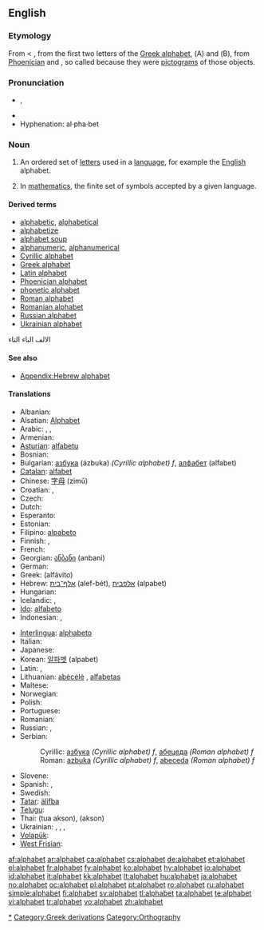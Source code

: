 {{see|Alphabet}}
{{wikipedia}}
==English==

===Etymology===
From {{LL.}} {{term|alphabetum|alphabētum|lang=la}} < {{etyl|grc}} {{term|sc=polytonic|αλφάβητος|tr=alphabētos|lang=grc}}, from the first two letters of the [[Greek alphabet]], {{term|alpha}} (Α) and {{term|beta}} (Β), from [[Phoenician]] {{term|aleph}} {{term|sc=Phnx|𐤀||ox|lang=phn}} and {{term|beth}} {{term|sc=Phnx|𐤁||house|lang=phn}}, so called because they were [[pictogram]]s of those objects.

===Pronunciation===
* {{IPA|/ˈæl.fəˌbɛt/}}, {{SAMPA|/"{lf@%bEt/}}
* {{audio|en-us-alphabet.ogg|Audio (US)}}
* Hyphenation: al·pha·bet

===Noun===
{{en-noun}}

# An ordered set of [[letter]]s used in a [[language]], for example the [[English]] alphabet.
# {{math}} In [[mathematics]], the finite set of symbols accepted by a given language.

====Derived terms====
* [[alphabetic]], [[alphabetical]]
* [[alphabetize]]
* [[alphabet soup]]
* [[alphanumeric]], [[alphanumerical]]
* [[Cyrillic alphabet]]
* [[Greek alphabet]]
* [[Latin alphabet]]
* [[Phoenician alphabet]]
* [[phonetic alphabet]]
* [[Roman alphabet]]
* [[Romanian alphabet]]
* [[Russian alphabet]]
* [[Ukrainian alphabet]]
الالف الباء التاء

====See also====
* [[Appendix:Hebrew alphabet]]

====Translations====
{{trans-top|an ordered set of letters used in a language}}
* Albanian: {{t+|sq|alfabet|xs=Albanian}}
* Alsatian: [[Alphabet]]
* Arabic: {{Arab|[[حروف الهجاء|حُرُوفُ الهِجَاء]]}} {{IPAchar|(ħurúːf al-hijáː’)}}, {{Arab|[[ابجد|أبْجَد]]}} {{IPAchar|(’ábʤad)}}, {{Arab|[[الألفباء|الألِفْبَاء]]}} {{IPAchar|(al-’alifbáː’)}}
* Armenian: {{t-|hy|այբուբեն|tr=aybuben|sc=Armn|xs=Armenian}}
* [[Asturian]]: [[alfabetu]] {{m}}
* Bosnian: {{t+|bs|abeceda|f}}
* Bulgarian: [[азбука]] (ázbuka) ''(Cyrillic alphabet) f'', [[алфабет]] (alfabet)
* [[Catalan]]: [[alfabet]] {{m}}
* Chinese: [[字母]] (zìmǔ)
* Croatian: {{t-|hr|alfabet|m}}, {{t+|hr|abeceda|f}}
* Czech: {{t+|cs|abeceda|f}}
* Dutch: {{t+|nl|alfabet}}
* Esperanto: {{t+|eo|alfabeto|xs=Esperanto}}
* Estonian: {{t+|et|tähestik}}
* Filipino: [[alpabeto]]
* Finnish: {{t+|fi|aakkoset|p}}, {{t+|fi|aakkosto}}
* French: {{t+|fr|alphabet|m}}
* Georgian: [[ანბანი]] (anbani)
* German: {{t+|de|Alphabet|n}}
* Greek: {{t+|el|αλφάβητο|n|sc=Grek}} (alfávito)
* Hebrew: [[אלף־בית]] (alef-bét), [[אלפבית]] (alpabet)
* Hungarian: {{t+|hu|ábécé}}
* Icelandic: {{t+|is|stafróf|n}}, {{t-|is|rittáknakerfi|n}}
* [[Ido]]: [[alfabeto]]
* Indonesian: {{t+|id|abjad|xs=Indonesian}}, {{t+|id|alfabet|xs=Indonesian}}
{{trans-mid}}
* [[Interlingua]]: [[alphabeto]]
* Italian: {{t+|it|alfabeto|m}}
* Japanese: {{t+|ja|アルファベット|tr=arufabetto|sc=Jpan}}
* Korean: [[알파벳]] (alpabet)
* Latin: {{t+|la|alphabetum|n}}, {{t+|la|abecedarium|n|alt=abecedārium}}
* Lithuanian: [[abėcėlė]] {{f}}, [[alfabetas]] {{m}}
* Maltese: {{t-|mt|alfabet|xs=Maltese}}
* Norwegian: {{t+|no|alfabet|n}}
* Polish: {{t+|pl|alfabet|m}}
* Portuguese: {{t+|pt|alfabeto|m}}
* Romanian: {{t+|ro|alfabet|n}}
* Russian: {{t+|ru|алфавит|m|tr=alfavít|sc=Cyrl}}, {{t+|ru|азбука|f|tr=ázbuka|sc=Cyrl}}
* Serbian:
*: Cyrillic: [[азбука]] ''(Cyrillic alphabet) f'', [[абецеда]] ''(Roman alphabet) f''
*: Roman: [[azbuka]] ''(Cyrillic alphabet) f'', [[abeceda]] ''(Roman alphabet) f''
* Slovene: {{t+|sl|abeceda|f}}
* Spanish: {{t+|es|alfabeto|m}}, {{t+|es|abecedario|m}}
* Swedish: {{t+|sv|alfabet|n}}
* [[Tatar]]: [[älifba]]
* [[Telugu]]: {{t|te|అక్షరమాల|tr=aksharamaala|sc=Telu}}
* Thai: {{Thai|[[ตัวอักษร]]}} (tua akson), {{Thai|[[อักษร]]}} (akson)
* Ukrainian: {{t+|uk|абетка|f|tr=abétka|sc=Cyrl|xs=Ukrainian}}, {{t+|uk|алфавіт|m|tr=alfávít|sc=Cyrl|xs=Ukrainian}}, {{t-|uk|азбука|f|tr=azbúka|sc=Cyrl|xs=Ukrainian}}, {{t-|uk|альфабет|m|tr=al’fabét|sc=Cyrl|xs=Ukrainian}}
* [[Volapük]]: {{t+|vo|lafab|xs=Volapük}}
* [[West Frisian]]: {{t+|fy|alfabet|n|xs=West Frisian}}
{{trans-bottom}}

[[Category:Alphabets|*]]
[[Category:Greek derivations]]
[[Category:Orthography]]

[[af:alphabet]]
[[ar:alphabet]]
[[ca:alphabet]]
[[cs:alphabet]]
[[de:alphabet]]
[[et:alphabet]]
[[el:alphabet]]
[[fr:alphabet]]
[[fy:alphabet]]
[[ko:alphabet]]
[[hy:alphabet]]
[[io:alphabet]]
[[id:alphabet]]
[[it:alphabet]]
[[kk:alphabet]]
[[lt:alphabet]]
[[hu:alphabet]]
[[ja:alphabet]]
[[no:alphabet]]
[[oc:alphabet]]
[[pl:alphabet]]
[[pt:alphabet]]
[[ro:alphabet]]
[[ru:alphabet]]
[[simple:alphabet]]
[[fi:alphabet]]
[[sv:alphabet]]
[[tl:alphabet]]
[[ta:alphabet]]
[[te:alphabet]]
[[vi:alphabet]]
[[tr:alphabet]]
[[vo:alphabet]]
[[zh:alphabet]]
